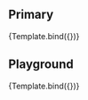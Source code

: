 
<Meta title="Atoms/AppBar" component={AppBar} argTypes={argTypes} parameters={{}} />

<Description of={AppBar} />

## Primary

<Canvas>
    <Story name="Primary" args={{
    }}>
       {Template.bind({})}
    </Story>
</Canvas>

## Playground

<Canvas isColumn>
    <Source language="jsx" story="Playground" />
    <Story name="Playground" args={{
    }}>
       {Template.bind({})}
    </Story>
    <ArgsTable story="Playground" />
</Canvas>

